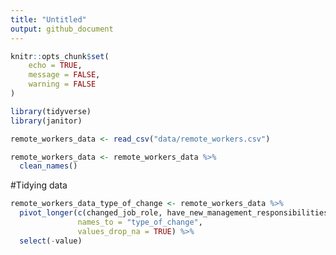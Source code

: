```yaml
---
title: "Untitled"
output: github_document
---
```


```r
knitr::opts_chunk$set(
	echo = TRUE,
	message = FALSE,
	warning = FALSE
)
```

```r
library(tidyverse)
library(janitor)
```

```r
remote_workers_data <- read_csv("data/remote_workers.csv")
```

```r
remote_workers_data <- remote_workers_data %>%
  clean_names()
```

#Tidying data
```r
remote_workers_data_type_of_change <- remote_workers_data %>%
  pivot_longer(c(changed_job_role, have_new_management_responsibilities, need_to_improve_or_grow_my_interpersonal_skills, need_to_learn_new_skills_but_have_not_had_the_time, feel_more_burnout_than_usual, interest_in_ongoing_professional_development, had_substantial_changes_in_my_personal_life), 
               names_to = "type_of_change", 
               values_drop_na = TRUE) %>%
  select(-value)
```

